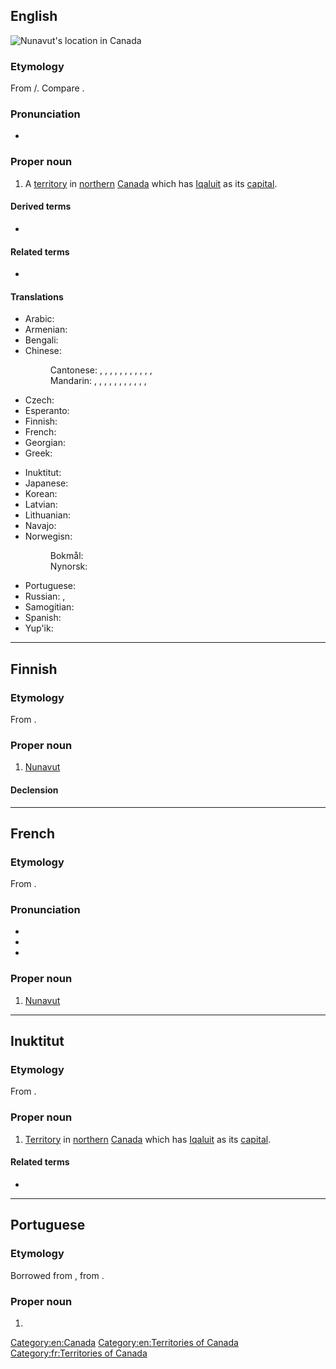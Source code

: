 {{also|nunavut}}
==English==
[[Image:Nunavut-map.png|thumb|alt=Nunavut is the Canadian territory that lies east of the Northwest Territories and north of Manitoba. Much of it is north of Ontario and Quebec too.|Nunavut's location in Canada]]
{{wikipedia}}

===Etymology===
From {{der|en|iu|nunavut||our land}}/{{m|iu|ᓄᓇᕗᑦ}}. Compare {{cog|kl|nunarput||our country, Greenland}}.

===Pronunciation===
* {{IPA|en|/ˈn(j)uːnəˌvuːt/|/ˈnʌnəvət/}}

===Proper noun===
{{en-proper noun}}

# A [[territory]] in [[northern]] [[Canada]] which has [[Iqaluit]] as its [[capital]].
#: {{syn|en|Nunavut Territory}}

====Derived terms====
* {{l|en|NU}} {{qualifier|abbreviation}}

====Related terms====
* {{l|en|Nunavummiuq}}

====Translations====
{{trans-top|territory in northern Canada}}
* Arabic: {{t|ar|نُونَافُوت|m|tr=nunafūt}}
* Armenian: {{t|hy|Նունավուտ|sc=Armn}}
* Bengali: {{t-needed|bn}}
* Chinese:
*: Cantonese: {{t|yue|努納武特|sc=Hani}}, {{t|yue|努纳武特|tr=nou5 naap6 mou5 dak6|sc=Hani}}, {{t|yue|努納福特|sc=Hani}}, {{t|yue|努纳福特|tr=nou5 naap6 fuk1 dak6|sc=Hani}}, {{t|yue|努納伏特|sc=Hani}}, {{t|yue|努纳伏特|tr=nou5 naap6 fuk6 dak6|sc=Hani}}, {{t|yue|努勒維特|sc=Hani}}, {{t|yue|努勒维特|tr=nou5 lak6 wai4 dak6|sc=Hani}}, {{t|yue|努納伏|sc=Hani}}, {{t|yue|努纳伏|tr=nou5 naap6 fuk6|sc=Hani}}, {{t|yue|努納瓦特|sc=Hani}}, {{t|yue|努纳瓦特|tr=nou5 naap6 ngaa5 dak6|sc=Hani}}
*: Mandarin: {{t+|cmn|努納武特|sc=Hani}}, {{t+|cmn|努纳武特|tr=Nǔnàwǔtè|sc=Hani}}, {{t|cmn|努納福特|sc=Hani}}, {{t|cmn|努纳福特|tr=Nǔnàfútè|sc=Hani}}, {{t|cmn|努納伏特|sc=Hani}}, {{t|cmn|努纳伏特|tr=Nǔnàfútè|sc=Hani}}, {{t|cmn|努勒維特|sc=Hani}}, {{t|cmn|努勒维特|tr=Nǔlèwéitè|sc=Hani}}, {{t|cmn|努納伏|sc=Hani}}, {{t|cmn|努纳伏|tr=Nǔnàfú|sc=Hani}}, {{t|cmn|努納瓦特|sc=Hani}}, {{t|cmn|努纳瓦特|tr=Nǔnàwǎtè|sc=Hani}}
* Czech: {{t+|cs|Nunavut|m}}
* Esperanto: {{t|eo|Nunavuto}}
* Finnish: {{t+|fi|Nunavut}}
* French: {{t+|fr|Nunavut|m}}
* Georgian: {{t|ka|ნუნავუტი|sc=Geor}}
* Greek: {{t|el|Νούναβουτ|f}}
{{trans-mid}}
* Inuktitut: {{t|iu|ᓄᓇᕗᑦ}}
* Japanese: {{t|ja|ヌナブト|tr=Nunabuto}}
* Korean: {{t|ko|^누나부트}}
* Latvian: {{t|lv|Nunavuta|f}}
* Lithuanian: {{t|lt|Nunavutas|m}}
* Navajo: {{t|nv|Náhookǫsjí Hakʼaz Dineʼé bikéyah}}
* Norwegisn:
*: Bokmål: {{t|nb|Nunavut}}
*: Nynorsk: {{t|nn|Nunavut}}
* Portuguese: {{t|pt|Nunavut|m}}
* Russian: {{t+|ru|Ну́навут|m}}, {{t+|ru|Нунаву́т|m}}
* Samogitian: {{t|sgs|Nunavuts}}
* Spanish: {{t+|es|Nunavut|m}}
* Yup'ik: {{t|esu|Nunavut}}
{{trans-bottom}}


[[Category:en:Canada]]
[[Category:en:Territories of Canada]]

----

==Finnish==

===Etymology===
From {{der|fi|iu|nunavut||our land}}.

===Proper noun===
{{fi-proper noun}}

# [[Nunavut#English|Nunavut]] {{gloss|territory in far northern Canada}}

====Declension====
{{fi-decl-risti|n=sg|Nunavut|||a|i=0}}

----

==French==

===Etymology===
From {{der|fr|iu|nunavut||our land}}.

===Pronunciation===
* {{fr-IPA|nounavoute}}
* {{audio|fr|LL-Q150 (fra)-DenisdeShawi-Nunavut.wav|Audio (CAN)}}
* {{rhymes|fr|ut}}

===Proper noun===
{{fr-proper noun|m}}

# [[#English|Nunavut]]

[[Category:fr:Territories of Canada]]

----

==Inuktitut==

===Etymology===
From {{m|iu|nunavut}}.

===Proper noun===
{{iu-pos|proper noun|l|ᓄᓇᕗᑦ}}

# [[territory|Territory]] in [[northern]] [[Canada]] which has [[Iqaluit]] as its [[capital]].

====Related terms====
* {{l|iu|Nunavummiuq}}

----

==Portuguese==

===Etymology===
Borrowed from {{bor|pt|en|Nunavut}}, from {{der|pt|iu|nunavut||our land}}.

===Proper noun===
{{pt-proper noun|m}}

# {{place|pt|territory|c/Canada|t1=Nunavut}}